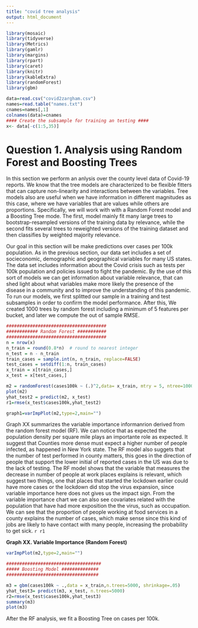 ```yaml
---
title: "covid tree analysis"
output: html_document
---
```


```r

library(mosaic)
library(tidyverse)
library(Metrics)
library(gamlr)
library(margins)
library(rpart)
library(caret)
library(knitr)
library(kableExtra)
library(randomForest)
library(gbm)

data=read.csv("covid2zargham.csv")
names=read.table("names.txt")
cnames=names[,1] 
colnames(data)=cnames
#### Create the subsample for training an testing ####
x<- data[-c(1:5,35)]
```

# Question 1. Analysis using Random Forest and Boosting Trees

In this section we perform an anlysis over the county level data of Covid-19 reports. We know that the tree models are characterized to be flexible fitters that can capture non-linearity and interactions between the variables. Tree models also are useful when we have information in different magnitudes as this case, where we have variables that are values while others are proportions. Specifically, we will work with with a Random Forest model and a Boosting Tree mode. The first, model mainly fit many large trees to bootstrap-resampled versions of the training data by relevance, while the second fits several trees to reweighted versions of the training dataset and then classifies by weighted majority relevance.

Our goal in this section will be make predictions over cases per 100k population. As in the previous section, our data set includes a set of socieconomic, demographic and geographical variables for many US states. The data set includes information about the Covid crisis such as tests per 100k population and policies issued to fight the pandemic. By the use of this sort of models we can get information about variable relevance, that can shed light about what variables make more likely the presence of the disease in a community and to improve the understanding of this pandemic. To run our models, we first splitted our sample in a training and test subsamples in order to confirm the model performance. After this, We created 1000 trees by random forest including a minimum of 5 features per bucket, and later we compute the out of sample RMSE. 

```r
######################################
############ Random Forest ###########
######################################
n = nrow(x)
n_train = round(0.8*n)  # round to nearest integer
n_test = n - n_train
train_cases = sample.int(n, n_train, replace=FALSE)
test_cases = setdiff(1:n, train_cases)
x_train = x[train_cases,]
x_test = x[test_cases,]

m2 = randomForest(cases100k ~ (.)^2,data= x_train, mtry = 5, ntree=1000)
plot(m2)
yhat_test2 = predict(m2, x_test)
r1=rmse(x_test$cases100k,yhat_test2)

graph1=varImpPlot(m2,type=2,main="") 

```
Graph XX summarizes the variable importance informanrion derived from the random forest model (RF). We can notice that as expected the population density per square mile plays an importante role as expected. It suggest that Counties more dense must expect a higher number of people infected, as happened in New York state. The RF model also suggets that the number of test performed in county matters, this goes in the direction of people that support the lower initial of reported cases in the US was due to the lack of testing. The RF model shows that the variable that measures the decrease in number of people at work places explains is relevant, which suggest two things, one that places that started the lockdown earlier could have more cases or the lockdown did stop the virus expansion, since variable importance here does not gives us the impact sign. From the variable importance chart we can also see covariates related with the population that have had more exposition the the virus, such as occupation. We can see that the proportion of people working at food services in a county explains the number of cases, which make sense since this kind of jobs are likely to have contact with many people, increasing the probability to get sick.
`r r1`

**Graph XX. Variable Importance (Random Forest)**
```r
varImpPlot(m2,type=2,main="") 
```

```r
####################################
##### Boosting Model ##############
###################################

m3 = gbm(cases100k ~ .,data = x_train,n.trees=5000, shrinkage=.05)
yhat_test3= predict(m3, x_test, n.trees=5000)
r2=rmse(x_test$cases100k,yhat_test3)
summary(m3)
plot(m3)
```

After the RF analysis, we fit a Boosting Tree on cases per 100k. 




















